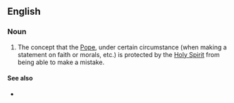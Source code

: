 ==English==

===Noun===
{{en-noun|sg=[[papal]] [[infallibility]]|-}}

# {{Roman Catholicism}}  The concept that the [[Pope]], under certain circumstance (when making a statement on faith or morals, etc.) is protected by the [[Holy Spirit]] from being able to make a mistake.

====See also====
*{{pedialite}}